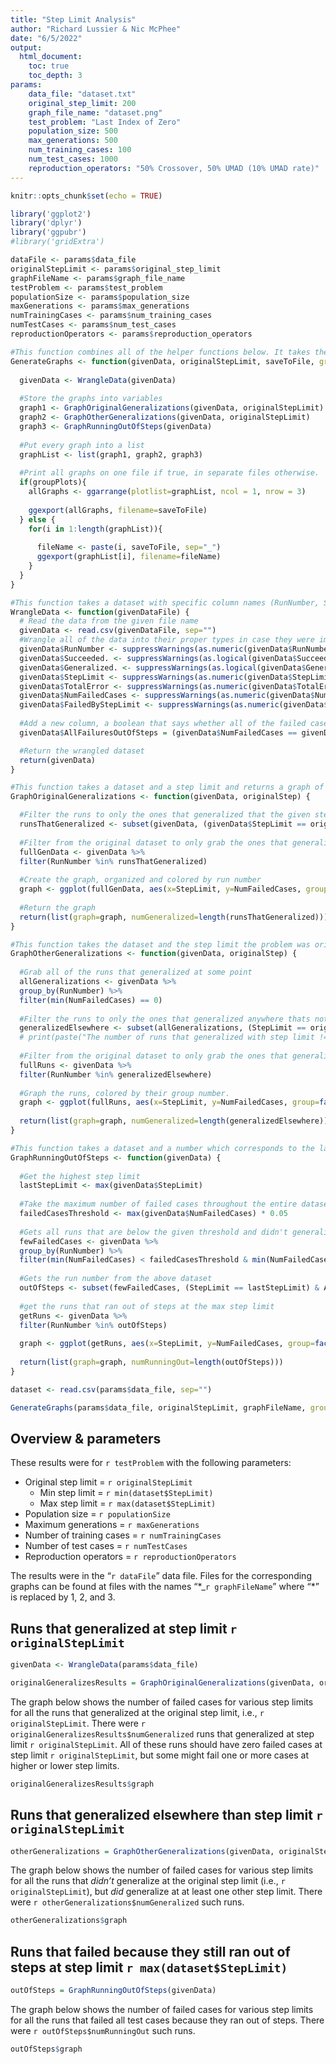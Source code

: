 ```yaml
---
title: "Step Limit Analysis"
author: "Richard Lussier & Nic McPhee"
date: "6/5/2022"
output: 
  html_document:
    toc: true
    toc_depth: 3
params:
    data_file: "dataset.txt"
    original_step_limit: 200
    graph_file_name: "dataset.png"
    test_problem: "Last Index of Zero"
    population_size: 500
    max_generations: 500
    num_training_cases: 100
    num_test_cases: 1000
    reproduction_operators: "50% Crossover, 50% UMAD (10% UMAD rate)"
---
```


```r
knitr::opts_chunk$set(echo = TRUE)

library('ggplot2')
library('dplyr')
library('ggpubr')
#library('gridExtra')

dataFile <- params$data_file
originalStepLimit <- params$original_step_limit
graphFileName <- params$graph_file_name
testProblem <- params$test_problem
populationSize <- params$population_size
maxGenerations <- params$max_generations
numTrainingCases <- params$num_training_cases
numTestCases <- params$num_test_cases
reproductionOperators <- params$reproduction_operators
```

```r

#This function combines all of the helper functions below. It takes the dataset, the step limit the problem was originally run on, and a string, which is the .png file you would like to export the graphs to (for example, "example.png").
GenerateGraphs <- function(givenData, originalStepLimit, saveToFile, groupPlots=TRUE) {
  
  givenData <- WrangleData(givenData)
  
  #Store the graphs into variables
  graph1 <- GraphOriginalGeneralizations(givenData, originalStepLimit)
  graph2 <- GraphOtherGeneralizations(givenData, originalStepLimit)
  graph3 <- GraphRunningOutOfSteps(givenData)
  
  #Put every graph into a list
  graphList <- list(graph1, graph2, graph3)
  
  #Print all graphs on one file if true, in separate files otherwise.
  if(groupPlots){
    allGraphs <- ggarrange(plotlist=graphList, ncol = 1, nrow = 3)
  
    ggexport(allGraphs, filename=saveToFile)
  } else {
    for(i in 1:length(graphList)){
      
      fileName <- paste(i, saveToFile, sep="_")
      ggexport(graphList[i], filename=fileName)
    }
  }
}

#This function takes a dataset with specific column names (RunNumber, Succeeded., Generalized., StepLimit, TotalError, NumFailedCases, and FailedByStepLimit) and wrangles them into the appropriate data type if needed. Adds a new column AllFailuresOutOfSteps
WrangleData <- function(givenDataFile) {
  # Read the data from the given file name
  givenData <- read.csv(givenDataFile, sep="")
  #Wrangle all of the data into their proper types in case they were imported in a weird format.
  givenData$RunNumber <- suppressWarnings(as.numeric(givenData$RunNumber)) 
  givenData$Succeeded. <- suppressWarnings(as.logical(givenData$Succeeded.))
  givenData$Generalized. <- suppressWarnings(as.logical(givenData$Generalized.))
  givenData$StepLimit <- suppressWarnings(as.numeric(givenData$StepLimit))
  givenData$TotalError <- suppressWarnings(as.numeric(givenData$TotalError))
  givenData$NumFailedCases <- suppressWarnings(as.numeric(givenData$NumFailedCases))
  givenData$FailedByStepLimit <- suppressWarnings(as.numeric(givenData$FailedByStepLimit))
  
  #Add a new column, a boolean that says whether all of the failed cases came from running out of steps.
  givenData$AllFailuresOutOfSteps = (givenData$NumFailedCases == givenData$FailedByStepLimit)

  #Return the wrangled dataset
  return(givenData)
}

#This function takes a dataset and a step limit and returns a graph of every run that generalized at the given step limit.
GraphOriginalGeneralizations <- function(givenData, originalStep) {

  #Filter the runs to only the ones that generalized that the given step limit. Get a vector of only the run numbers.
  runsThatGeneralized <- subset(givenData, (givenData$StepLimit == originalStep & givenData$TotalError == 0))$RunNumber
  
  #Filter from the original dataset to only grab the ones that generalized at the given step limit
  fullGenData <- givenData %>%
  filter(RunNumber %in% runsThatGeneralized)
  
  #Create the graph, organized and colored by run number
  graph <- ggplot(fullGenData, aes(x=StepLimit, y=NumFailedCases, group=factor(RunNumber), color=factor(RunNumber))) + geom_line(alpha=0.5, show.legend=FALSE) + ggtitle(paste("Runs that generalized at step-limit", originalStep, sep=" "))
  
  #Return the graph
  return(list(graph=graph, numGeneralized=length(runsThatGeneralized)))
}

#This function takes the dataset and the step limit the problem was originally run on and returns a graph of every run that generalizes not at the given step limit.
GraphOtherGeneralizations <- function(givenData, originalStep) {
  
  #Grab all of the runs that generalized at some point
  allGeneralizations <- givenData %>%
  group_by(RunNumber) %>%
  filter(min(NumFailedCases) == 0)
  
  #Filter the runs to only the ones that generalized anywhere thats not the original step limit given and grab the run number
  generalizedElsewhere <- subset(allGeneralizations, (StepLimit == originalStep & TotalError > 0))$RunNumber
  # print(paste("The number of runs that generalized with step limit !=", originalStep, "was", length(generalizedElsewhere), sep=" "))
  
  #Filter from the original dataset to only grab the ones that generalized somewhere other than the given step limit
  fullRuns <- givenData %>%
  filter(RunNumber %in% generalizedElsewhere)
  
  #Graph the runs, colored by their group number.
  graph <- ggplot(fullRuns, aes(x=StepLimit, y=NumFailedCases, group=factor(RunNumber), color=factor(RunNumber))) + geom_line(alpha=0.5, show.legend=FALSE)  + ggtitle(paste("Runs that generalized somewhere not step-limit", originalStep, sep=" "))
  
  return(list(graph=graph, numGeneralized=length(generalizedElsewhere)))
}

#This function takes a dataset and a number which corresponds to the last step limit of the dataset. This function returns a graph containing every run that was still running out of steps when the last step limit was computed.
GraphRunningOutOfSteps <- function(givenData) {
  
  #Get the highest step limit
  lastStepLimit <- max(givenData$StepLimit)
  
  #Take the maximum number of failed cases throughout the entire dataset (hoping one of them is close to the number of total cases) and multiply it by an arbitrary number so we can filter runs and make graphs cleaner
  failedCasesThreshold <- max(givenData$NumFailedCases) * 0.05
  
  #Gets all runs that are below the given threshold and didn't generalize (min != 0)
  fewFailedCases <- givenData %>%
  group_by(RunNumber) %>%
  filter(min(NumFailedCases) < failedCasesThreshold & min(NumFailedCases) != 0)
  
  #Gets the run number from the above dataset
  outOfSteps <- subset(fewFailedCases, (StepLimit == lastStepLimit) & AllFailuresOutOfSteps)$RunNumber
  
  #get the runs that ran out of steps at the max step limit
  getRuns <- givenData %>%
  filter(RunNumber %in% outOfSteps)
  
  graph <- ggplot(getRuns, aes(x=StepLimit, y=NumFailedCases, group=factor(RunNumber), color=factor(RunNumber))) + geom_line(alpha=0.5, show.legend=FALSE)  + ggtitle(paste("Runs that are running out of steps at", lastStepLimit, sep=" "))
  
  return(list(graph=graph, numRunningOut=length(outOfSteps)))
}
```

```r
dataset <- read.csv(params$data_file, sep="")

GenerateGraphs(params$data_file, originalStepLimit, graphFileName, groupPlots=FALSE)
```

## Overview & parameters

These results were for `r testProblem` with the following parameters:

* Original step limit = `r originalStepLimit`
  * Min step limit = `r min(dataset$StepLimit)`
  * Max step limit = `r max(dataset$StepLimit)`
* Population size = `r populationSize`
* Maximum generations = `r maxGenerations`
* Number of training cases = `r numTrainingCases`
* Number of test cases = `r numTestCases`
* Reproduction operators = `r reproductionOperators`

The results were in the "`r dataFile`" data file. Files for the
corresponding graphs can be found at files with the names "*_`r graphFileName`"
where "*" is replaced by 1, 2, and 3.

## Runs that generalized at step limit `r originalStepLimit`

```r
givenData <- WrangleData(params$data_file)

originalGeneralizesResults = GraphOriginalGeneralizations(givenData, originalStepLimit)
```

The graph below shows the number of failed cases for various step limits for all
the runs that generalized at the original step limit, i.e., `r originalStepLimit`.
There were `r originalGeneralizesResults$numGeneralized` runs that generalized at step limit
`r originalStepLimit`.
All of these runs should have zero failed cases at step limit 
`r originalStepLimit`, but some might fail one or more cases at higher or
lower step limits.

```r
originalGeneralizesResults$graph
```

## Runs that generalized elsewhere than step limit `r originalStepLimit`

```r
otherGeneralizations = GraphOtherGeneralizations(givenData, originalStepLimit)
```

The graph below shows the number of failed cases for various step limits for all
the runs that _didn't_ generalize at the original step limit (i.e., `r originalStepLimit`),
but _did_ generalize at at least one other step limit. There were `r otherGeneralizations$numGeneralized` such runs.

```r
otherGeneralizations$graph
```

## Runs that failed because they still ran out of steps at step limit `r max(dataset$StepLimit)`

```r
outOfSteps = GraphRunningOutOfSteps(givenData)
```

The graph below shows the number of failed cases for various step limits for all
the runs that failed all test cases because they ran out of steps. There were
`r outOfSteps$numRunningOut` such runs.

```r
outOfSteps$graph
```
